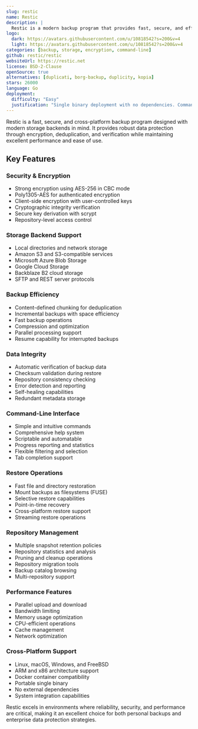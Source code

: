 ```yaml
---
slug: restic
name: Restic
description: |
  Restic is a modern backup program that provides fast, secure, and efficient backups with deduplication, encryption, and verification across multiple storage backends.
logo:
  dark: https://avatars.githubusercontent.com/u/10818542?s=200&v=4
  light: https://avatars.githubusercontent.com/u/10818542?s=200&v=4
categories: [backup, storage, encryption, command-line]
github: restic/restic
websiteUrl: https://restic.net
license: BSD-2-Clause
openSource: true
alternatives: [duplicati, borg-backup, duplicity, kopia]
stars: 26000
language: Go
deployment:
  difficulty: "Easy"
  justification: "Single binary deployment with no dependencies. Command-line interface is well-documented and straightforward for both basic and advanced usage."
---
```


Restic is a fast, secure, and cross-platform backup program designed with modern storage backends in mind. It provides robust data protection through encryption, deduplication, and verification while maintaining excellent performance and ease of use.

## Key Features

### Security & Encryption

- Strong encryption using AES-256 in CBC mode
- Poly1305-AES for authenticated encryption
- Client-side encryption with user-controlled keys
- Cryptographic integrity verification
- Secure key derivation with scrypt
- Repository-level access control

### Storage Backend Support

- Local directories and network storage
- Amazon S3 and S3-compatible services
- Microsoft Azure Blob Storage
- Google Cloud Storage
- Backblaze B2 cloud storage
- SFTP and REST server protocols

### Backup Efficiency

- Content-defined chunking for deduplication
- Incremental backups with space efficiency
- Fast backup operations
- Compression and optimization
- Parallel processing support
- Resume capability for interrupted backups

### Data Integrity

- Automatic verification of backup data
- Checksum validation during restore
- Repository consistency checking
- Error detection and reporting
- Self-healing capabilities
- Redundant metadata storage

### Command-Line Interface

- Simple and intuitive commands
- Comprehensive help system
- Scriptable and automatable
- Progress reporting and statistics
- Flexible filtering and selection
- Tab completion support

### Restore Operations

- Fast file and directory restoration
- Mount backups as filesystems (FUSE)
- Selective restore capabilities
- Point-in-time recovery
- Cross-platform restore support
- Streaming restore operations

### Repository Management

- Multiple snapshot retention policies
- Repository statistics and analysis
- Pruning and cleanup operations
- Repository migration tools
- Backup catalog browsing
- Multi-repository support

### Performance Features

- Parallel upload and download
- Bandwidth limiting
- Memory usage optimization
- CPU-efficient operations
- Cache management
- Network optimization

### Cross-Platform Support

- Linux, macOS, Windows, and FreeBSD
- ARM and x86 architecture support
- Docker container compatibility
- Portable single binary
- No external dependencies
- System integration capabilities

Restic excels in environments where reliability, security, and performance are critical, making it an excellent choice for both personal backups and enterprise data protection strategies.